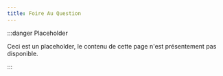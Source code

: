 ```yaml
---
title: Foire Au Question
---
```


:::danger Placeholder

Ceci est un placeholder, le contenu de cette page n'est présentement pas disponible.

:::